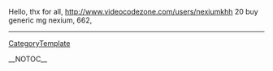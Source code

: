 Hello, thx for all, http://www.videocodezone.com/users/nexiumkhh 20 buy generic mg nexium,  662,
----
[[CategoryTemplate]]

__NOTOC__